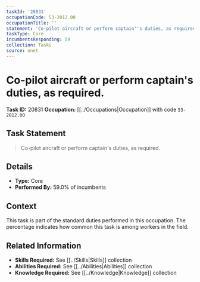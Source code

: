 ```yaml
---
taskId: '20831'
occupationCode: 53-2012.00
occupationTitle: ''
statement: 'Co-pilot aircraft or perform captain''s duties, as required.'
taskType: Core
incumbentsResponding: 59
collection: Tasks
source: onet
---
```

# Co-pilot aircraft or perform captain's duties, as required.

**Task ID:** 20831
**Occupation:** [[../Occupations|Occupation]] with code `53-2012.00`

## Task Statement

> Co-pilot aircraft or perform captain's duties, as required.

## Details

- **Type:** Core
- **Performed By:** 59.0% of incumbents

## Context

This task is part of the standard duties performed in this occupation. The percentage indicates how common this task is among workers in the field.

## Related Information

- **Skills Required:** See [[../Skills|Skills]] collection
- **Abilities Required:** See [[../Abilities|Abilities]] collection
- **Knowledge Required:** See [[../Knowledge|Knowledge]] collection
